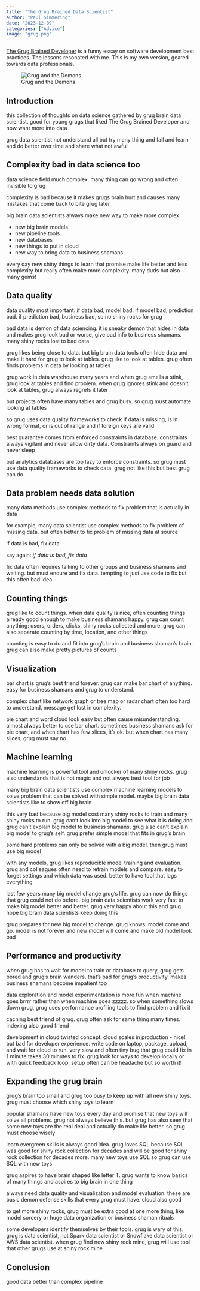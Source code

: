 ```yaml
---
title: "The Grug Brained Data Scientist"
author: "Paul Simmering"
date: "2023-12-09"
categories: ["Advice"]
image: "grug.png"
---
```


[The Grug Brained Developer](https://grugbrain.dev) is a funny essay on software development best practices. The lessons resonated with me. This is my own version, geared towards data professionals.

![Grug and the Demons](grug.png)

## Introduction

this collection of thoughts on data science gathered by grug brain data scientist. good for young grugs that liked The Grug Brained Developer and now want more into data

grug data scientist not understand all but try many thing and fail and learn and do better over time and share what not awful

## Complexity bad in data science too

data science field much complex. many thing can go wrong and often invisible to grug

complexity is bad because it makes grugs brain hurt and causes many mistakes that come back to bite grug later

big brain data scientists always make new way to make more complex

- new big brain models
- new pipeline tools
- new databases
- new things to put in cloud
- new way to bring data to business shamans

every day new shiny things to learn that promise make life better and less complexity but really often make more complexity. many duds but also many gems!

## Data quality

data quality most important. if data bad, model bad. if model bad, prediction bad. if prediction bad, business bad, so no shiny rocks for grug

bad data is demon of data sciencing. it is sneaky demon that hides in data and makes grug look bad or worse, give bad info to business shamans. many shiny rocks lost to bad data

grug likes being close to data. but big brain data tools often hide data and make it hard for grug to look at tables. grug like to look at tables. grug often finds problems in data by looking at tables

grug work in data warehouse many years and when grug smells a stink, grug look at tables and find problem. when grug ignores stink and doesn't look at tables, grug always regrets it later

but projects often have many tables and grug busy. so grug must automate looking at tables

so grug uses data quality frameworks to check if data is missing, is in wrong format, or is out of range and if foreign keys are valid

best guarantee comes from enforced constraints in database. constraints always vigilant and never allow dirty data. Constraints always on guard and never sleep

but analytics databases are too lazy to enforce constraints. so grug must use data quality frameworks to check data. grug not like this but best grug can do

## Data problem needs data solution

many data methods use complex methods to fix problem that is actually in data

for example, many data scientist use complex methods to fix problem of missing data. but often better to fix problem of missing data at source

if data is bad, fix data

say again: *if data is bad, fix data*

fix data often requires talking to other groups and business shamans and waiting. but must endure and fix data. tempting to just use code to fix but this often bad idea

## Counting things

grug like to count things. when data quality is nice, often counting things already good enough to make business shamans happy. grug can count anything: users, orders, clicks, shiny rocks collected and more. grug can also separate counting by time, location, and other things

counting is easy to do and fit into grug's brain and business shaman's brain. 
grug can also make pretty pictures of counts

## Visualization

bar chart is grug's best friend forever. grug can make bar chart of anything. easy for business shamans and grug to understand.

complex chart like network graph or tree map or radar chart often too hard to understand. message get lost in complexity.

pie chart and word cloud look easy but often cause misunderstanding. almost always better to use bar chart. sometimes business shamans ask for pie chart, and when chart has few slices, it's ok. but when chart has many slices, grug must say no.

## Machine learning

machine learning is powerful tool and unlocker of many shiny rocks. grug also understands that is not magic and not always best tool for job

many big brain data scientists use complex machine learning models to solve problem that can be solved with simple model. maybe big brain data scientists like to show off big brain

this very bad because big model cost many shiny rocks to train and many shiny rocks to run. grug can't look into big model to see what it is doing and grug can't explain big model to business shamans. grug also can't explain big model to grug's self. grug prefer simple model that fits in grug's brain

some hard problems can only be solved with a big model. then grug must use big model

with any models, grug likes reproducible model training and evaluation. grug and colleagues often need to retrain models and compare. easy to forget settings and which data was used. better to have tool that logs everything

last few years many big model change grug's life. grug can now do things that grug could not do before. big brain data scientists work very fast to make big model better and better. grug very happy about this and grug hope big brain data scientists keep doing this

grug prepares for new big model to change. grug knows: model come and go. model is not forever and new model will come and make old model look bad

## Performance and productivity

when grug has to wait for model to train or database to query, grug gets bored and grug's brain wanders. that's bad for grug's productivity. makes business shamans become impatient too

data exploration and model experimentation is more fun when machine goes brrrr rather than when machine goes zzzzz. so when something slows down grug, grug uses performance profiling tools to find problem and fix it

caching best friend of grug. grug often ask for same thing many times. indexing also good friend

development in cloud twisted concept. cloud scales in production - nice! but bad for developer experience. write code on laptop, package, upload, and wait for cloud to run. very slow and often tiny bug that grug could fix in 1 minute takes 30 minutes to fix. grug look for ways to develop locally or with quick feedback loop. setup often can be headache but so worth it!

## Expanding the grug brain

grug's brain too small and grug too busy to keep up with all new shiny toys. grug must choose which shiny toys to learn

popular shamans have new toys every day and promise that new toys will solve all problems. grug not always believe this. but grug has also seen that some new toys are the real deal and actually do make life better. so grug must choose wisely

learn evergreen skills is always good idea. grug loves SQL because SQL was good for shiny rock collection for decades and will be good for shiny rock collection for decades more. many new toys use SQL so grug can use SQL with new toys

grug aspires to have brain shaped like letter T. grug wants to know basics of many things and aspires to big brain in one thing

always need data quality and visualization and model evaluation. these are basic demon defense skills that every grug must have. cloud also good

to get more shiny rocks, grug must be extra good at one more thing, like model sorcery or huge data organization or business shaman rituals

some developers identify themselves by their tools. grug is wary of this. grug is data scientist, not Spark data scientist or Snowflake data scientist or AWS data scientist. when grug find new shiny rock mine, grug will use tool that other grugs use at shiny rock mine

## Conclusion

good data better than complex pipeline
